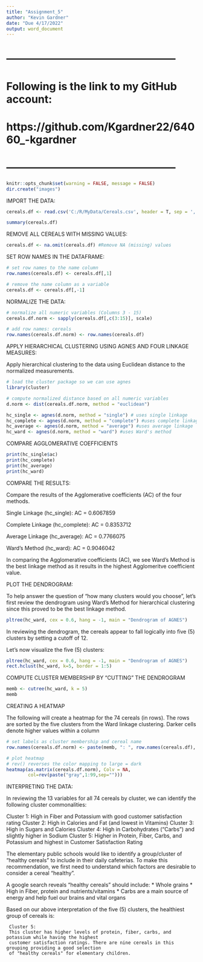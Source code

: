 ```yaml
---
title: "Assignment_5"
author: "Kevin Gardner"
date: "Due 4/17/2022"
output: word_document
---
```


# ------------------------------------------------
# Following is the link to my GitHub account:
# https://github.com/Kgardner22/64060_-kgardner
# ------------------------------------------------

```r
knitr::opts_chunk$set(warning = FALSE, message = FALSE)
dir.create("images")
```

IMPORT THE DATA:

```r

cereals.df <- read.csv('C:/R/MyData/Cereals.csv', header = T, sep = ',') 

summary(cereals.df)

```

REMOVE ALL CEREALS WITH MISSING VALUES:

```r
cereals.df <- na.omit(cereals.df) #Remove NA (missing) values

```


SET ROW NAMES IN THE DATAFRAME:

```r

# set row names to the name column
row.names(cereals.df) <- cereals.df[,1]

# remove the name column as a variable
cereals.df <- cereals.df[,-1]

```

NORMALIZE THE DATA:

```r
# normalize all numeric variables (Columns 3 - 15)
cereals.df.norm <- sapply(cereals.df[,c(3:15)], scale)

# add row names: cereals
row.names(cereals.df.norm) <- row.names(cereals.df)

```

APPLY HIERARCHICAL CLUSTERING USING AGNES AND FOUR LINKAGE MEASURES:

Apply hierarchical clustering to the data using Euclidean distance to the normalized measurements.

```r

# load the cluster package so we can use agnes
library(cluster) 

# compute normalized distance based on all numeric variables
d.norm <- dist(cereals.df.norm, method = "euclidean")

hc_single <- agnes(d.norm, method = "single") # uses single linkage
hc_complete <- agnes(d.norm, method = "complete") #uses complete linkage
hc_average <- agnes(d.norm, method = "average") #uses average linkage
hc_ward <- agnes(d.norm, method = "ward") #uses Ward's method

```

COMPARE AGGLOMERATIVE COEFFICIENTS
```r

print(hc_single$ac)
print(hc_complete)
print(hc_average)
print(hc_ward)

```

COMPARE THE RESULTS:

Compare the results of the Agglomerative coefficients (AC) of the four methods.

Single Linkage (hc_single):
AC = 0.6067859

Complete Linkage (hc_complete):
AC = 0.8353712

Average Linkage (hc_average):
AC = 0.7766075

Ward's Method (hc_ward):
AC = 0.9046042

In comparing the Agglomerative coefficients (AC), we see Ward's Method is the best linkage method as it results in the highest Agglomeritve coefficient value.



PLOT THE DENDROGRAM:

To help answer the question of "how many clusters would you choose", let's first review the dendrogram using Ward's Method for hierarchical clustering since this proved to be the best linkage method.

```r

pltree(hc_ward, cex = 0.6, hang = -1, main = "Dendrogram of AGNES")

```
In reviewing the dendrogram, the cereals appear to fall logically into five (5) clusters by setting a cutoff of 12.

Let's now visualize the five (5) clusters:

```r

pltree(hc_ward, cex = 0.6, hang = -1, main = "Dendrogram of AGNES")
rect.hclust(hc_ward, k=5, border = 1:5)


```


COMPUTE CLUSTER MEMBERSHIP BY "CUTTING" THE DENDROGRAM

```r

memb <- cutree(hc_ward, k = 5)
memb

```


CREATING A HEATMAP

The following will create a heatmap for the 74 cereals (in rows). The rows are sorted by the five clusters from the Ward linkage clustering. Darker cells denote higher values within a column

```r
# set labels as cluster membership and cereal name
row.names(cereals.df.norm) <- paste(memb, ": ", row.names(cereals.df), sep = "")

# plot heatmap 
# rev() reverses the color mapping to large = dark
heatmap(as.matrix(cereals.df.norm), Colv = NA,  
        col=rev(paste("gray",1:99,sep="")))

```

INTERPRETING THE DATA:

In reviewing the 13 variables for all 74 cereals by cluster, we can identify the following cluster commonalities:

Cluster 1: High in Fiber and Potassium with good customer satisfaction rating
Cluster 2: High in Calories and Fat (and lowest in Vitamins)
Cluster 3: High in Sugars and Calories
Cluster 4: High in Carbohydrates ("Carbs") and slightly higher in Sodium
Cluster 5: Higher in Protein, Fiber, Carbs, and Potassium and highest in Customer Satisfaction Rating 

The elementary public schools would like to identify a group/cluster of "healthy cereals" to include in their daily cafeterias. To make this recommendation, we first need to understand which factors are desirable to consider a cereal "healthy". 

A google search reveals "healthy cereals" should include:
     * Whole grains
     * High in Fiber, protein and nutrients/vitamins
     * Carbs are a main source of energy and help fuel our brains and vital organs

Based on our above interpretation of the five (5) clusters, the healthiest group of cereals is:

     Cluster 5:
     This cluster has higher levels of protein, fiber, carbs, and potassium while having the highest
     customer satisfaction ratings. There are nine cereals in this grouping providing a good selection
     of "healthy cereals" for elementary children.




     










